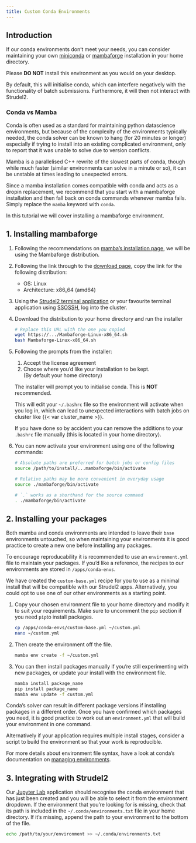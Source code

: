 ```yaml
---
title: Custom Conda Environments
---
```


## Introduction
If our conda environments don't meet your needs, you can consider maintaining your own [miniconda](https://docs.conda.io/en/latest/miniconda.html) or [mambaforge](https://mamba.readthedocs.io/en/latest/installation/mamba-installation.html) installation in your home directory.

Please **DO NOT** install this environment as you would on your desktop.

By default, this will initialise conda, which can interfere negatively with the functionality of batch submissions. Furthermore, it will then not interact with Strudel2.

### Conda vs Mamba
Conda is often used as a standard for maintaining python datascience environments, but because of the complexity of the environments typically needed, the conda solver can be known to hang (for 20 minutes or longer) especially if trying to install into an existing complicated environment, only to report that it was unable to solve due to version conflicts. 

Mamba is a parallelised C++ rewrite of the slowest parts of conda, though while much faster (similar environments can solve in a minute or so), it can be unstable at times leading to unexpected errors.

Since a mamba installation comes compatible with conda and acts as a dropin replacement, we recommend that you start with a mambaforge installation and then fall back on conda commands whenever mamba fails. Simply replace the `mamba` keyword with `conda`.

In this tutorial we will cover installing a mambaforge environment. 

## 1. Installing mambaforge
1. Following the recommendations on [mamba's installation page](https://mamba.readthedocs.io/en/latest/mamba-installation.html), we will be using the Mambaforge distribution.

2. Following the link through to the [download page](https://github.com/conda-forge/miniforge#mambaforge), copy the link for the following distribution:
   - OS: Linux
   - Architecture: x86_64 (amd64)

3. Using the [Strudel2 terminal application](/applications/strudel2.qmd#terminal-jobs) or your favourite terminal application using [SSOSSH](/connecting/ssossh.qmd), log into the cluster.

4. Download the distribution to your home directory and run the installer
   ```bash
   # Replace this URL with the one you copied
   wget https://.../Mambaforge-Linux-x86_64.sh
   bash Mambaforge-Linux-x86_64.sh
   ```

5. Following the prompts from the installer:
   1. Accept the license agreement
   2. Choose where you'd like your installation to be kept.  
      (By default your home directory)

   The installer will prompt you to initialise conda. This is **NOT** recommended. 

   This will edit your `~/.bashrc` file so the environment will activate when you log in, which can lead to unexpected interactions with batch jobs on cluster like {{< var cluster_name >}}.

   If you have done so by accident you can remove the additions to your `.bashrc` file manually (this is located in your home directory).

6. You can now activate your environment using one of the following commands:
   
   ```bash
   # Absolute paths are preferred for batch jobs or config files
   source /path/to/install/...mambaforge/bin/activate

   # Relative paths may be more convenient in everyday usage
   source ./mambaforge/bin/activate 
   
   # `.` works as a shorthand for the source command
   . ./mambaforge/bin/activate 
   ```

## 2. Installing your packages
Both mamba and conda environments are intended to leave their `base` environments untouched, so when maintaining your environments it is good practice to create a new one before installing any packages.

To encourage reproducability it is recommended to use an `environment.yml` file to maintain your packages. If you'd like a reference, the recipes to our environments are stored in `/apps/conda-envs`. 

We have created the `custom-base.yml` recipe for you to use as a minimal install that will be compatible with our Strudel2 apps. Alternatively, you could opt to use one of our other environments as a starting point.

1. Copy your chosen environment file to your home directory and modify it to suit your requirements. Make sure to uncomment the `pip` section if you need `pip`to install packages.

   ```bash
   cp /apps/conda-envs/custom-base.yml ~/custom.yml
   nano ~/custom.yml
   ```

2. Then create the environment off the file.
   
    ```bash
   mamba env create -f ~/custom.yml
   ```

3. You can then install packages manually if you're still experimenting with new packages, or update your install with the environment file.

   ```bash
   mamba install package_name
   pip install package_name
   mamba env update -f custom.yml
   ```

Conda's solver can result in different package versions if installing packages in a different order. Once you have confirmed which packages you need, it is good practice to work out an `environment.yml` that will build your environment in one command. 

Alternatively if your application requires multiple install stages, consider a script to build the environment so that your work is reproducible.

For more details about environment file syntax, have a look at conda's documentation on [managing environments](https://docs.conda.io/projects/conda/en/latest/user-guide/tasks/manage-environments.html).

## 3. Integrating with Strudel2

Our [Jupyter Lab](/applications/strudel2.qmd#jupyter-lab) application should recognise the conda environment that has just been created and you will be able to select it from the environment dropdown. If the environment that you're looking for is missing, check that its path is included in the `~/.conda/environments.txt` file in your home directory. If it's missing, append the path to your environment to the bottom of the file.

```bash
echo /path/to/your/environment >> ~/.conda/environments.txt
```
